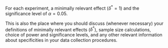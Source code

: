 For each experiment, a minimally relevant effect ($\delta^* = 1$) and the significance level of $\alpha = 0.05$.

This is also the place where you should discuss (whenever necessary) your definitions of minimally relevant effects ($\delta^*$), sample size calculations, choice of power and significance levels, and any other relevant information about specificities in your data collection procedures.